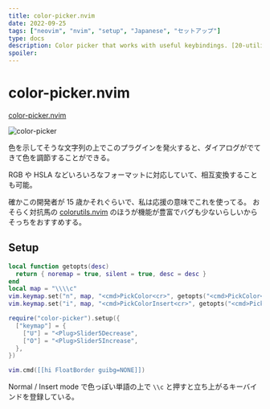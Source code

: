 ```yaml
---
title: color-picker.nvim
date: 2022-09-25
tags: ["neovim", "nvim", "setup", "Japanese", "セットアップ"]
type: docs
description: Color picker that works with useful keybindings. [20-utility-config/color-picker]
spoiler:
---
```


# color-picker.nvim

[color-picker.nvim](https://github.com/ziontee113/color-picker.nvim)

![color-picker](./color-picker.png)

色を示してそうな文字列の上でこのプラグインを発火すると、ダイアログがでてきて色を調節することができる。

RGB や HSLA などいろいろなフォーマットに対応していて、相互変換することも可能。

確かこの開発者が 15 歳かそれぐらいで、私は応援の意味でこれを使ってる。
おそらく対抗馬の [colorutils.nvim](https://github.com/nvim-colortils/colortils.nvim) のほうが機能が豊富でバグも少ないらしいからそっちをおすすめする。

## Setup

```lua filename="20-utility-config/colortils.nvim"
local function getopts(desc)
  return { noremap = true, silent = true, desc = desc }
end
local map = "\\\\c"
vim.keymap.set("n", map, "<cmd>PickColor<cr>", getopts("<cmd>PickColor<cr>"))
vim.keymap.set("i", map, "<cmd>PickColorInsert<cr>", getopts("<cmd>PickColorInsert<cr>"))

require("color-picker").setup({
  ["keymap"] = {
    ["U"] = "<Plug>Slider5Decrease",
    ["O"] = "<Plug>Slider5Increase",
  },
})

vim.cmd([[hi FloatBorder guibg=NONE]])
```

Normal / Insert mode で色っぽい単語の上で `\\c` と押すと立ち上がるキーバインドを登録している。
